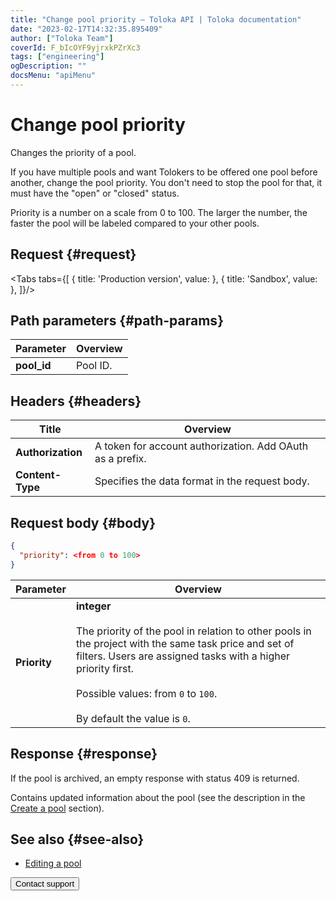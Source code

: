 ```yaml
---
title: "Change pool priority — Toloka API | Toloka documentation"
date: "2023-02-17T14:32:35.895409"
author: ["Toloka Team"]
coverId: F_bIcOYF9yjrxkPZrXc3
tags: ["engineering"]
ogDescription: ""
docsMenu: "apiMenu"
---
```



# Change pool priority

<Announce/>

Changes the priority of a pool.

If you have multiple pools and want Tolokers to be offered one pool before another, change the pool priority. You don't need to stop the pool for that, it must have the "open" or "closed" status.

Priority is a number on a scale from 0 to 100. The larger the number, the faster the pool will be labeled compared to your other pools.

## Request {#request}

<Tabs tabs={[
  { title: 'Production version', value: <SetPriorityPoolList1/> },
  { title: 'Sandbox', value: <SetPriorityPoolList2/> },
]}/>

## Path parameters {#path-params}

Parameter | Overview
----- | -----
**pool_id** | Pool ID.

## Headers {#headers}

Title | Overview
----- | -----
**Authorization** | A token for account authorization. Add OAuth as a prefix.
**Content-Type** | Specifies the data format in the request body.

## Request body {#body}

```json
{
  "priority": <from 0 to 100>
}
```

Parameter | Overview
----- | -----
**Priority** | **integer**<br/><br/>The priority of the pool in relation to other pools in the project with the same task price and set of filters. Users are assigned tasks with a higher priority first.<br/><br/>Possible values: from `0` to `100`.<br/><br/>By default the value is `0`.

## Response {#response}

<Note mode="note" title="Note">

If the pool is archived, an empty response with status 409 is returned.

</Note>

Contains updated information about the pool (see the description in the [Create a pool](/docs/api/create-pool#response) section).

## See also {#see-also}

- [Editing a pool](/docs/guide/pool-edit)

<Button themeColor="light" view="default" size="l" type="link" url="/docs/guide/troubleshooting/support?form-source=api-set-priority-pool">Contact support</Button>
